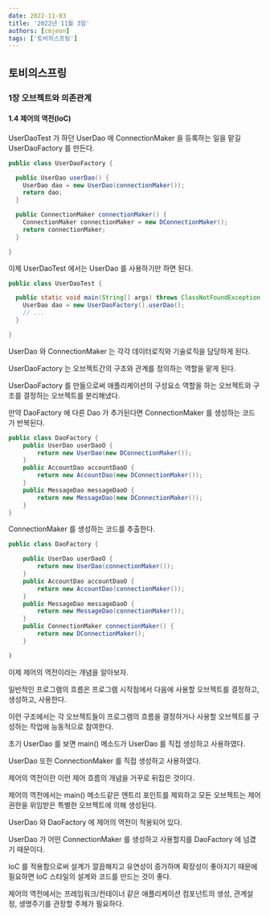 ```yaml
---
date: 2022-11-03
title: '2022년 11월 3일'
authors: [cmjeon]
tags: ['토비의스프링']
---
```


## 토비의스프링

### 1장 오브젝트와 의존관계

#### 1.4 제어의 역전(IoC)

UserDaoTest 가 하던 UserDao 에 ConnectionMaker 을 등록하는 일을 맡길 UserDaoFactory 를 만든다.

```java title="UserDaoFactory.java"
public class UserDaoFactory {

  public UserDao userDao() {
    UserDao dao = new UserDao(connectionMaker());
    return dao;
  }

  public ConnectionMaker connectionMaker() {
    ConnectionMaker connectionMaker = new DConnectionMaker();
    return connectionMaker;
  }

}
```

<!--truncate-->

이제 UserDaoTest 에서는 UserDao 를 사용하기만 하면 된다.

```java title="UserDaoTest.java"
public class UserDaoTest {

  public static void main(String[] args) throws ClassNotFoundException, SQLException {
    UserDao dao = new UserDaoFactory().userDao();
    // ...
  }

}
```

UserDao 와 ConnectionMaker 는 각각 데이터로직와 기술로직을 담당하게 된다.

UserDaoFactory 는 오브젝트간의 구조와 관계를 정의하는 역할을 맡게 된다.

UserDaoFactory 를 만듦으로써 애플리케이션의 구성요소 역할을 하는 오브젝트와 구조를 결정하는 오브젝트를 분리해냈다.

만약 DaoFactory 에 다른 Dao 가 추가된다면 ConnectionMaker 를 생성하는 코드가 반복된다.

```java {3,6,9} title="DaoFactory.java"
public class DaoFactory {
	public UserDao userDaoO {
		return new UserDao(new DConnectionMaker());
	}
	public AccountDao accountDaoO {
		return new AccountDao(new DConnectionMaker());
	}
	public MessageDao messageDaoO {
		return new MessageDao(new DConnectionMaker());
	}
}
```

ConnectionMaker 를 생성하는 코드를 추출한다.

```java {12-14} title="DaoFactory.java"
public class DaoFactory {

	public UserDao userDaoO {
		return new UserDao(connectionMaker());
	}
	public AccountDao accountDaoO {
		return new AccountDao(connectionMaker());
	}
	public MessageDao messageDaoO {
		return new MessageDao(connectionMaker());
	}
	public ConnectionMaker connectionMaker() {
		return new DConnectionMaker();
	}

)
```

이제 제어의 역전이라는 개념을 알아보자.

일반적인 프로그램의 흐름은 프로그램 시작점에서 다음에 사용할 오브젝트를 결정하고, 생성하고, 사용한다.

이런 구조에서는 각 오브젝트들이 프로그램의 흐름을 결정하거나 사용할 오브젝트를 구성하는 작업에 능동적으로 참여한다.

초기 UserDao 를 보면 main() 메소드가 UserDao 를 직접 생성하고 사용하였다.

UserDao 또한 ConnectionMaker 를 직접 생성하고 사용하였다.

제어의 역전이란 이런 제어 흐름의 개념을 거꾸로 뒤집은 것이다.

제어의 역전에서는 main() 메소드같은 엔트리 포인트를 제외하고 모든 오브젝트는 제어 권한을 위임받은 특별한 오브젝트에 의해 생성된다.

UserDao 와 DaoFactory 에 제어의 역전이 적용되어 있다.

UserDao 가 어떤 ConnectionMaker 를 생성하고 사용할지를 DaoFactory 에 넘겼기 때문이다.

IoC 를 적용함으로써 설계가 깔끔해지고 유연성이 증가하며 확장성이 좋아지기 때문에 필요하면 IoC 스타일의 설계와 코드를 만드는 것이 좋다.

제어의 역전에서는 프레임워크/컨테이너 같은 애플리케이션 컴포넌트의 생성, 관계설정, 생명주기를 관장할 주체가 필요하다.